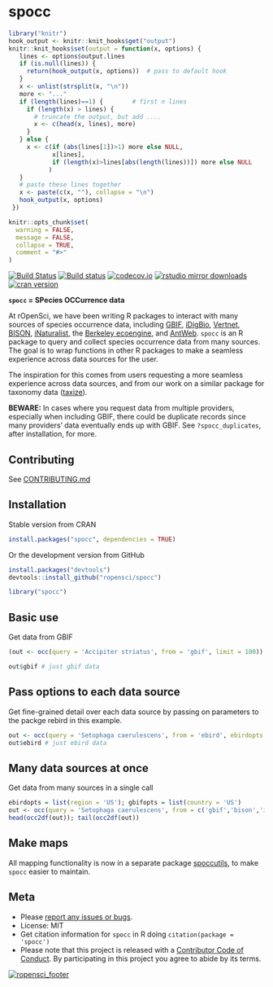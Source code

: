 spocc
========

```r
library("knitr")
hook_output <- knitr::knit_hooks$get("output")
knitr::knit_hooks$set(output = function(x, options) {
   lines <- options$output.lines
   if (is.null(lines)) {
     return(hook_output(x, options))  # pass to default hook
   }
   x <- unlist(strsplit(x, "\n"))
   more <- "..."
   if (length(lines)==1) {        # first n lines
     if (length(x) > lines) {
       # truncate the output, but add ....
       x <- c(head(x, lines), more)
     }
   } else {
     x <- c(if (abs(lines[1])>1) more else NULL,
            x[lines],
            if (length(x)>lines[abs(length(lines))]) more else NULL
           )
   }
   # paste these lines together
   x <- paste(c(x, ""), collapse = "\n")
   hook_output(x, options)
 })

knitr::opts_chunk$set(
  warning = FALSE,
  message = FALSE,
  collapse = TRUE,
  comment = "#>"
)
```

[![Build Status](https://api.travis-ci.org/ropensci/spocc.png)](https://travis-ci.org/ropensci/spocc)
[![Build status](https://ci.appveyor.com/api/projects/status/lrscgpxs0n925t83?svg=true)](https://ci.appveyor.com/project/sckott/spocc)
[![codecov.io](https://codecov.io/github/ropensci/spocc/coverage.svg?branch=master)](https://codecov.io/github/ropensci/spocc?branch=master)
[![rstudio mirror downloads](http://cranlogs.r-pkg.org/badges/spocc?color=FAB657)](https://github.com/metacran/cranlogs.app)
[![cran version](http://www.r-pkg.org/badges/version/spocc)](http://cran.rstudio.com/web/packages/spocc)


**`spocc` = SPecies OCCurrence data**

At rOpenSci, we have been writing R packages to interact with many sources of species occurrence data, including [GBIF][gbif], [iDigBio][idigbio], [Vertnet][vertnet], [BISON][bison], [iNaturalist][inat], the [Berkeley ecoengine][ecoengine], and [AntWeb][antweb]. `spocc` is an R package to query and collect species occurrence data from many sources. The goal is to wrap functions in other R packages to make a seamless experience across data sources for the user.

The inspiration for this comes from users requesting a more seamless experience across data sources, and from our work on a similar package for taxonomy data ([taxize][taxize]).

__BEWARE:__ In cases where you request data from multiple providers, especially when including GBIF, there could be duplicate records since many providers' data eventually ends up with GBIF. See `?spocc_duplicates`, after installation, for more.

## Contributing

See [CONTRIBUTING.md](CONTRIBUTING.md)

## Installation

Stable version from CRAN

```r
install.packages("spocc", dependencies = TRUE)
```

Or the development version from GitHub

```r
install.packages("devtools")
devtools::install_github("ropensci/spocc")
```

```r
library("spocc")
```

## Basic use

Get data from GBIF

```r
(out <- occ(query = 'Accipiter striatus', from = 'gbif', limit = 100))
```

```r
out$gbif # just gbif data
```

## Pass options to each data source

Get fine-grained detail over each data source by passing on parameters to the packge rebird in this example.

```r
out <- occ(query = 'Setophaga caerulescens', from = 'ebird', ebirdopts = list(region = 'US'))
out$ebird # just ebird data
```

## Many data sources at once

Get data from many sources in a single call

```r
ebirdopts = list(region = 'US'); gbifopts = list(country = 'US')
out <- occ(query = 'Setophaga caerulescens', from = c('gbif','bison','inat','ebird'), gbifopts = gbifopts, ebirdopts = ebirdopts, limit = 50)
head(occ2df(out)); tail(occ2df(out))
```

## Make maps

All mapping functionality is now in a separate package [spoccutils](https://github.com/ropensci/spoccutils), to make `spocc` easier to maintain.

## Meta

* Please [report any issues or bugs](https://github.com/ropensci/spocc/issues).
* License: MIT
* Get citation information for `spocc` in R doing `citation(package = 'spocc')`
* Please note that this project is released with a [Contributor Code of Conduct](CONDUCT.md). By participating in this project you agree to abide by its terms.

[![ropensci_footer](http://ropensci.org/public_images/github_footer.png)](http://ropensci.org)

[gbif]: https://github.com/ropensci/rgbif
[vertnet]: https://github.com/ropensci/rvertnet
[bison]: https://github.com/ropensci/rbison
[inat]: https://github.com/ropensci/rinat
[taxize]: https://github.com/ropensci/taxize
[ecoengine]: https://github.com/ropensci/ecoengine
[antweb]: http://antweb.org/
[idigbio]: https://www.idigbio.org/
